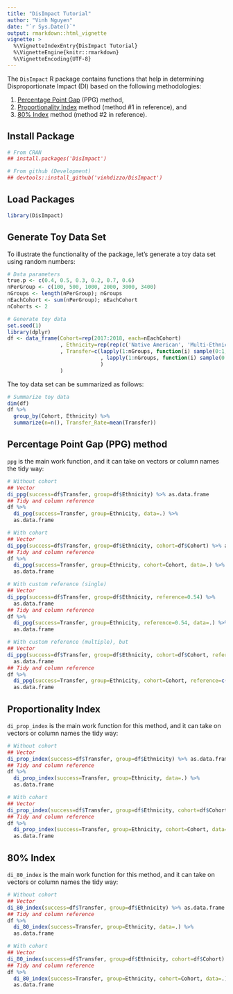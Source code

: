 ```yaml
---
title: "DisImpact Tutorial"
author: "Vinh Nguyen"
date: "`r Sys.Date()`"
output: rmarkdown::html_vignette
vignette: >
  %\VignetteIndexEntry{DisImpact Tutorial}
  %\VignetteEngine{knitr::rmarkdown}
  %\VignetteEncoding{UTF-8}
---
```


The `DisImpact` R package contains functions that help in determining Disproportionate Impact (DI) based on the following methodologies:

1. [Percentage Point Gap](http://extranet.cccco.edu/Portals/1/TRIS/Research/Analysis/PercentagePointGapMethod2017.pdf) (PPG) method,
2. [Proportionality Index](http://extranet.cccco.edu/Portals/1/TRIS/Research/Accountability/GUIDELINES%20FOR%20MEASURING%20DISPROPORTIONATE%20IMPACT%20IN%20EQUITY%20PLANS.pdf) method (method #1 in reference), and
3. [80% Index](http://extranet.cccco.edu/Portals/1/TRIS/Research/Accountability/GUIDELINES%20FOR%20MEASURING%20DISPROPORTIONATE%20IMPACT%20IN%20EQUITY%20PLANS.pdf) method (method #2 in reference).

## Install Package
```r
# From CRAN
## install.packages('DisImpact')

# From github (Development)
## devtools::install_github('vinhdizzo/DisImpact')
```

## Load Packages
```r
library(DisImpact)
```

## Generate Toy Data Set
To illustrate the functionality of the package, let's generate a toy data set using random numbers:
```r
# Data parameters
true.p <- c(0.4, 0.5, 0.3, 0.2, 0.7, 0.6)
nPerGroup <- c(100, 500, 1000, 2000, 3000, 3400)
nGroups <- length(nPerGroup); nGroups
nEachCohort <- sum(nPerGroup); nEachCohort
nCohorts <- 2

# Generate toy data
set.seed(1)
library(dplyr)
df <- data_frame(Cohort=rep(2017:2018, each=nEachCohort)
                 , Ethnicity=rep(rep(c('Native American', 'Multi-Ethnicity', 'Black', 'Hispanic', 'Asian', 'White'), times=nPerGroup), 2)
                 , Transfer=c(lapply(1:nGroups, function(i) sample(0:1, size=nPerGroup[i], replace=TRUE, prob=c(1-true.p[i], true.p[i]))) %>% unlist
                              , lapply(1:nGroups, function(i) sample(0:1, size=nPerGroup[i], replace=TRUE, prob=c(1-true.p[i]*1.05, true.p[i]*1.05))) %>% unlist
                              )
                 )
```

The toy data set can be summarized as follows:
```r
# Summarize toy data
dim(df)
df %>%
  group_by(Cohort, Ethnicity) %>%
  summarize(n=n(), Transfer_Rate=mean(Transfer))
```

## Percentage Point Gap (PPG) method
`ppg` is the main work function, and it can take on vectors or column names the tidy way:
```r
# Without cohort
## Vector
di_ppg(success=df$Transfer, group=df$Ethnicity) %>% as.data.frame
## Tidy and column reference
df %>%
  di_ppg(success=Transfer, group=Ethnicity, data=.) %>%
  as.data.frame

# With cohort
## Vector
di_ppg(success=df$Transfer, group=df$Ethnicity, cohort=df$Cohort) %>% as.data.frame
## Tidy and column reference
df %>%
  di_ppg(success=Transfer, group=Ethnicity, cohort=Cohort, data=.) %>%
  as.data.frame

# With custom reference (single)
## Vector
di_ppg(success=df$Transfer, group=df$Ethnicity, reference=0.54) %>%
  as.data.frame
## Tidy and column reference
df %>%
  di_ppg(success=Transfer, group=Ethnicity, reference=0.54, data=.) %>%
  as.data.frame

# With custom reference (multiple), but
## Vector
di_ppg(success=df$Transfer, group=df$Ethnicity, cohort=df$Cohort, reference=c(0.5, 0.55)) %>%
  as.data.frame
## Tidy and column reference
df %>%
  di_ppg(success=Transfer, group=Ethnicity, cohort=Cohort, reference=c(0.5, 0.55), data=.) %>%
  as.data.frame
```

## Proportionality Index
`di_prop_index` is the main work function for this method, and it can take on vectors or column names the tidy way:

```r
# Without cohort
## Vector
di_prop_index(success=df$Transfer, group=df$Ethnicity) %>% as.data.frame
## Tidy and column reference
df %>%
  di_prop_index(success=Transfer, group=Ethnicity, data=.) %>%
  as.data.frame

# With cohort
## Vector
di_prop_index(success=df$Transfer, group=df$Ethnicity, cohort=df$Cohort) %>% as.data.frame
## Tidy and column reference
df %>%
  di_prop_index(success=Transfer, group=Ethnicity, cohort=Cohort, data=.) %>%
  as.data.frame
```

## 80% Index
`di_80_index` is the main work function for this method, and it can take on vectors or column names the tidy way:

```r
# Without cohort
## Vector
di_80_index(success=df$Transfer, group=df$Ethnicity) %>% as.data.frame
## Tidy and column reference
df %>%
  di_80_index(success=Transfer, group=Ethnicity, data=.) %>%
  as.data.frame

# With cohort
## Vector
di_80_index(success=df$Transfer, group=df$Ethnicity, cohort=df$Cohort) %>% as.data.frame
## Tidy and column reference
df %>%
  di_80_index(success=Transfer, group=Ethnicity, cohort=Cohort, data=.) %>%
  as.data.frame
```
